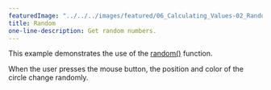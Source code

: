 ---
featuredImage: "../../../images/featured/06_Calculating_Values-02_Random-thumbnail.png"
title: Random
one-line-description: Get random numbers.
---

This example demonstrates the use of the
<a href="https://p5js.org/reference/#/p5/random">random()</a>
function.

When the user presses the mouse button, the position and color
of the circle change randomly.